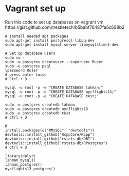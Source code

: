 <!--
%\VignetteEngine{knitr}
%\VignetteIndexEntry{Vagrant setup}
-->

# Vagrant set up

Run this code to set up databases on vagrant vm.
https://gist.github.com/trestletech/b5babf76487fa6c898b2

```
# Install needed apt packages
sudo apt-get install postgresql libpq-dev
sudo apt-get install mysql-server libmysqlclient-dev

# Set up database users
sudo su -
sudo -u postgres createuser --superuser Ruser
sudo -u postgres psql
\password Ruser
# press enter twice
# Ctrl + D

mysql -u root -p -e "CREATE DATABASE lahman;"
mysql -u root -p -e "CREATE DATABASE nycflights13;"
mysql -u root -p -e "CREATE DATABASE test;"

sudo -u postgres createdb lahman
sudo -u postgres createdb nycflights13
sudo -u postgres createdb test
# Ctrl + D

R
install.packages(c("RMySQL", "devtools"))
devtools::install_github("RcppCore/Rcpp")
devtools::install_github("rstats-db/DBI")
devtools::install_github("rstats-db/RPostgres")
# Ctrl + D

library(dplyr)
lahman_mysql()
lahman_postgres()
nycflights13_postgres()

```
